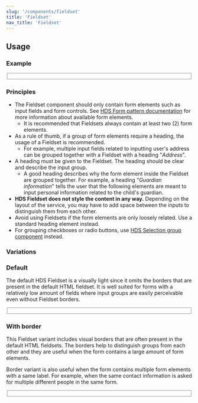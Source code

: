 ```yaml
---
slug: '/components/fieldset'
title: 'Fieldset'
nav_title: 'Fieldset'
---
```




## Usage

### Example

<PlaygroundPreview>
  <Fieldset heading="Applicant information" style={{ maxWidth: '400px' }}>
    <TextInput id="first-name" name="first-name" label="First name" />
    <TextInput id="last-name" name="last-name" label="Last name" style={{ marginTop: '12px' }} />
    <TextInput
      id="social-security-number"
      name="social-security-number"
      label="Social security number"
      placeholder="Eg. 111299-1234"
      style={{ marginTop: '12px' }}
    />
  </Fieldset>
</PlaygroundPreview>

### Principles

- The Fieldset component should only contain form elements such as input fields and form controls. See [HDS Form pattern documentation](/patterns/forms) for more information about available form elements.
  - It is recommended that Fieldsets always contain at least two (2) form elements.
- As a rule of thumb, if a group of form elements require a heading, the usage of a Fieldset is recommended.
  - For example, multiple input fields related to inputting user's address can be grouped together with a Fieldset with a heading "_Address_".
- A heading must be given to the Fieldset. The heading should be clear and describe the input group.
  - A good heading describes why the form element inside the Fieldset are grouped together. For example, a heading "_Guardian information_" tells the user that the following elements are meant to input personal information related to the child's guardian.
- **HDS Fieldset does not style the content in any way.** Depending on the layout of the service, you may have to add space between the inputs to distinguish them from each other.
- Avoid using Fieldsets if the form elements are only loosely related. Use a standard heading element instead.
- For grouping checkboxes or radio buttons, use [HDS Selection group component](/components/selection-group) instead.

### Variations

### Default

The default HDS Fieldset is a visually light since it omits the borders that are present in the default HTML fieldset. It is well suited for forms with a relatively low amount of fields where input groups are easily perceivable even without Fieldset borders.

<PlaygroundPreview>
  <Fieldset heading="Applicant information" style={{ maxWidth: '400px' }}>
    <TextInput id="first-name-1" name="first-name" label="First name" />
    <TextInput id="last-name-1" name="last-name" label="Last name" style={{ marginTop: '12px' }} />
    <TextInput
      id="social-security-number-1"
      name="social-security-number"
      label="Social security number"
      placeholder="Eg. 111299-1234"
      style={{ marginTop: '12px' }}
    />
  </Fieldset>
</PlaygroundPreview>

### With border

This Fieldset variant includes visual borders that are often present in the default HTML fieldsets. The borders help to distinguish groups from each other and they are useful when the form contains a large amount of form elements.

Border variant is also useful when the form contains multiple form elements with a same label. For example, when the same contact information is asked for multiple different people in the same form.

<PlaygroundPreview>
  <Fieldset heading="Applicant information" border style={{ maxWidth: '400px' }}>
    <TextInput id="first-name-2" name="first-name" label="First name" />
    <TextInput id="last-name-2" name="last-name" label="Last name" style={{ marginTop: '12px' }} />
    <TextInput
      id="social-security-number-2"
      name="social-security-number"
      label="Social security number"
      placeholder="Eg. 111299-1234"
      style={{ marginTop: '12px' }}
    />
  </Fieldset>
</PlaygroundPreview>
